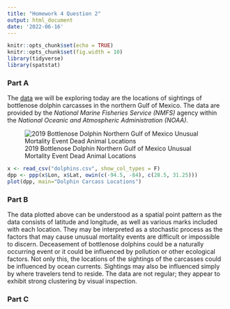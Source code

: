 ```yaml
---
title: "Homework 4 Question 2"
output: html_document
date: '2022-06-16'
---
```


```r
knitr::opts_chunk$set(echo = TRUE)
knitr::opts_chunk$set(fig.width = 10)
library(tidyverse)
library(spatstat)
```

### Part A

The [data](https://www.fisheries.noaa.gov/resource/map/2019-bottlenose-dolphin-northern-gulf-mexico-unusual-mortality-event-dead-animal) we will be exploring today are the locations of sightings of bottlenose dolphin carcasses in the northern Gulf of Mexico. The data are provided by the _National Marine Fisheries Service (NMFS)_ agency within the _National Oceanic and Atmospheric Administration (NOAA)_.

![2019 Bottlenose Dolphin Northern Gulf of Mexico Unusual Mortality Event Dead Animal Locations](dolphins.png)

```r
x <- read_csv("dolphins.csv", show_col_types = F)
dpp <- ppp(x$Lon, x$Lat, owin(c(-94.5, -84), c(28.5, 31.25)))
plot(dpp, main="Dolphin Carcass Locations")
```

### Part B

The data plotted above can be understood as a spatial point pattern as the data consists of latitude and longitude, as well as various marks included with each location. They may be interpreted as a stochastic process as the factors that may cause unusual mortality events are difficult or impossible to discern. Deceasement of bottlenose dolphins could be a naturally occurring event or it could be influenced by pollution or other ecological factors. Not only this, the locations of the sightings of the carcasses could be influenced by ocean currents. Sightings may also be influenced simply by where travelers tend to reside. The data are not regular; they appear to exhibit strong clustering by visual inspection.

### Part C

```r

```